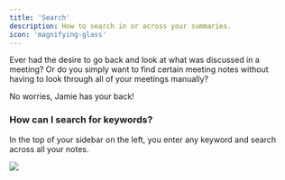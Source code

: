 ```yaml
---
title: 'Search'
description: How to search in or across your summaries.
icon: 'magnifying-glass'
---
```


Ever had the desire to go back and look at what was discussed in a meeting? Or do you simply want to find certain meeting notes without having to look through all of your meetings manually?

No worries, Jamie has your back!

### How can I search for keywords?

In the top of your sidebar on the left, you enter any keyword and search across all your notes.

![](/Screenshot2025-02-12at17.29.29.png)